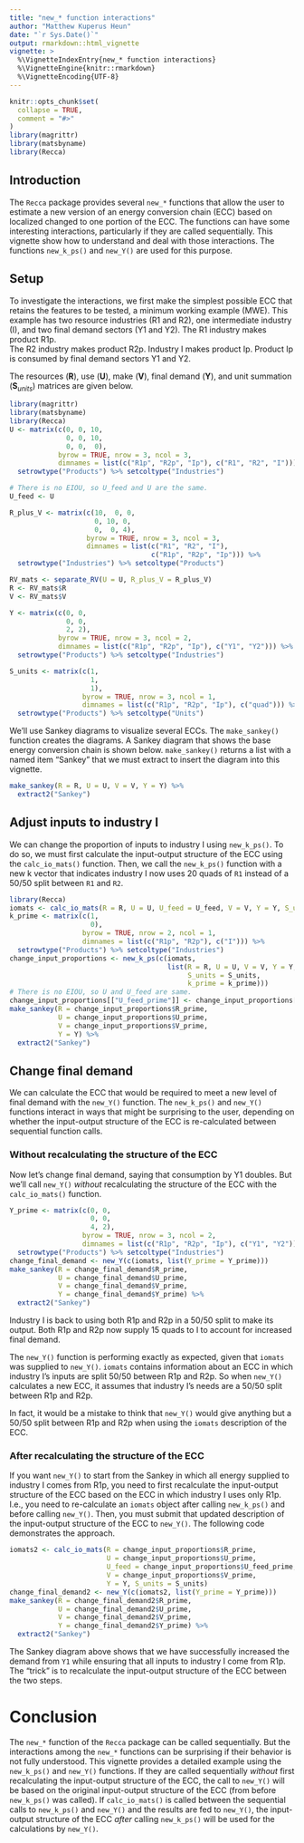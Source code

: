 ```yaml
---
title: "new_* function interactions"
author: "Matthew Kuperus Heun"
date: "`r Sys.Date()`"
output: rmarkdown::html_vignette
vignette: >
  %\VignetteIndexEntry{new_* function interactions}
  %\VignetteEngine{knitr::rmarkdown}
  %\VignetteEncoding{UTF-8}
---
```


```r
knitr::opts_chunk$set(
  collapse = TRUE,
  comment = "#>"
)
library(magrittr)
library(matsbyname)
library(Recca)
```

<!-- Establish some helpful LaTeX shortcuts for equations -->
\newcommand{\transpose}[1]{#1^\mathrm{T}}
\newcommand{\inverse}[1]{#1^{\mathrm{-}1}}
\newcommand{\mat}[1]{\mathbf{#1}}
\newcommand{\colvec}[1]{\mathbf{#1}}
\newcommand{\rowvec}[1]{\transpose{\colvec{#1}}}
\newcommand{\inversetranspose}[1]{\transpose{\left( \inverse{\mat{#1}} \right)}}
\newcommand{\transposeinverse}[1]{\inverse{\left( \transpose{\mat{#1}} \right)}}
\newcommand{\hatinv}[1]{\inverse{\widehat{#1}}}

\newcommand{\matwithdims}[3]{\underset{\mathrm{#2} \times \mathrm{#3}}{\mat{#1}}}
\newcommand{\colvecwithdims}[2]{\underset{\mathrm{#2} \times 1}{\colvec{#1}}}

\newcommand{\Lpp}{\matwithdims{L}{p}{p}}
\newcommand{\Lip}{\matwithdims{L}{i}{p}}


## Introduction

The `Recca` package provides several `new_*` functions that allow the user to estimate a new version
of an energy conversion chain (ECC)
based on localized changed to one portion of the ECC.
The functions can have some interesting interactions, 
particularly if they are called sequentially.
This vignette show how to understand and deal with those interactions.
The functions `new_k_ps()` and `new_Y()` are used for this purpose.


## Setup

To investigate the interactions, 
we first make the simplest possible ECC that retains the features to be tested,
a minimum working example (MWE).
This example has two resource industries (R1 and R2),
one intermediate industry (I), and
two final demand sectors (Y1 and Y2).
The R1 industry makes product R1p.  
The R2 industry makes product R2p. 
Industry I makes product Ip.
Product Ip is consumed by final demand sectors Y1 and Y2.

The resources ($\mat{R}$), 
use ($\mat{U}$), 
make ($\mat{V}$), 
final demand ($\mat{Y}$), and 
unit summation ($\mat{S}_{units}$) matrices are given below.

```r
library(magrittr)
library(matsbyname)
library(Recca)
U <- matrix(c(0, 0, 10,
              0, 0, 10,
              0, 0,  0),
            byrow = TRUE, nrow = 3, ncol = 3,
            dimnames = list(c("R1p", "R2p", "Ip"), c("R1", "R2", "I"))) %>% 
  setrowtype("Products") %>% setcoltype("Industries")

# There is no EIOU, so U_feed and U are the same.
U_feed <- U

R_plus_V <- matrix(c(10,  0, 0,
                     0, 10, 0, 
                     0,  0, 4), 
                   byrow = TRUE, nrow = 3, ncol = 3, 
                   dimnames = list(c("R1", "R2", "I"), 
                                   c("R1p", "R2p", "Ip"))) %>% 
  setrowtype("Industries") %>% setcoltype("Products")

RV_mats <- separate_RV(U = U, R_plus_V = R_plus_V)
R <- RV_mats$R
V <- RV_mats$V

Y <- matrix(c(0, 0,
              0, 0, 
              2, 2),
            byrow = TRUE, nrow = 3, ncol = 2,
            dimnames = list(c("R1p", "R2p", "Ip"), c("Y1", "Y2"))) %>% 
  setrowtype("Products") %>% setcoltype("Industries")

S_units <- matrix(c(1, 
                    1, 
                    1), 
                  byrow = TRUE, nrow = 3, ncol = 1,
                  dimnames = list(c("R1p", "R2p", "Ip"), c("quad"))) %>% 
  setrowtype("Products") %>% setcoltype("Units")
```

We'll use Sankey diagrams to visualize several ECCs. 
The `make_sankey()` function creates the diagrams.
A Sankey diagram that shows the base energy conversion chain is shown below.
`make_sankey()` returns a list with a named item "Sankey" that we must extract
to insert the diagram into this vignette.

```r
make_sankey(R = R, U = U, V = V, Y = Y) %>% 
  extract2("Sankey")
```


## Adjust inputs to industry I

We can change the proportion of inputs to industry I using `new_k_ps()`.
To do so, we must first calculate the input-output structure of the ECC 
using the `calc_io_mats()` function.
Then, we call the `new_k_ps()` function with a new k vector
that indicates industry I now uses 20 quads of `R1` instead of a 50/50 split between `R1` and `R2`.

```r
library(Recca)
iomats <- calc_io_mats(R = R, U = U, U_feed = U_feed, V = V, Y = Y, S_units = S_units)
k_prime <- matrix(c(1,
                    0), 
                  byrow = TRUE, nrow = 2, ncol = 1,
                  dimnames = list(c("R1p", "R2p"), c("I"))) %>% 
  setrowtype("Products") %>% setcoltype("Industries")
change_input_proportions <- new_k_ps(c(iomats, 
                                       list(R = R, U = U, V = V, Y = Y,
                                            S_units = S_units, 
                                            k_prime = k_prime)))
# There is no EIOU, so U and U_feed are same.
change_input_proportions[["U_feed_prime"]] <- change_input_proportions[["U_prime"]]
make_sankey(R = change_input_proportions$R_prime, 
            U = change_input_proportions$U_prime, 
            V = change_input_proportions$V_prime, 
            Y = Y) %>% 
  extract2("Sankey")
```


## Change final demand

We can calculate the ECC that would be required to meet a new level of final demand
with the `new_Y()` function. 
The `new_k_ps()` and `new_Y()` functions interact in ways that might be surprising to the user, 
depending on whether the input-output structure of the ECC is re-calculated 
between sequential function calls. 


### Without recalculating the structure of the ECC

Now let's change final demand, saying that consumption by Y1 doubles.
But we'll call `new_Y()` *without* recalculating the structure of the ECC with the `calc_io_mats()` function.

```r
Y_prime <- matrix(c(0, 0,
                    0, 0, 
                    4, 2),
                  byrow = TRUE, nrow = 3, ncol = 2,
                  dimnames = list(c("R1p", "R2p", "Ip"), c("Y1", "Y2"))) %>% 
  setrowtype("Products") %>% setcoltype("Industries")
change_final_demand <- new_Y(c(iomats, list(Y_prime = Y_prime)))
make_sankey(R = change_final_demand$R_prime, 
            U = change_final_demand$U_prime, 
            V = change_final_demand$V_prime, 
            Y = change_final_demand$Y_prime) %>% 
  extract2("Sankey")
```

Industry I is back to using both R1p and R2p in a 50/50 split to make its output.
Both R1p and R2p now supply 15 quads to I to account for increased final demand.

The `new_Y()` function is performing exactly as expected, 
given that `iomats` was supplied to `new_Y()`.
`iomats` contains information about an ECC in which industry I's inputs are split 50/50 between R1p and R2p.
So when `new_Y()` calculates a new ECC, 
it assumes that industry I's needs are a 50/50 split between R1p and R2p.

In fact, it would be a mistake to think that `new_Y()` would give anything but a 50/50 split between R1p and R2p
when using the `iomats` description of the ECC.


### After recalculating the structure of the ECC

If you want `new_Y()` to start from the Sankey in which all energy supplied to industry I
comes from R1p, you need to first recalculate the input-output structure of the ECC
based on the ECC in which industry I uses only R1p.
I.e., you need to re-calculate an `iomats` object after calling `new_k_ps()`
and before calling `new_Y()`.
Then, you must submit that updated description of the input-output structure of the ECC to `new_Y()`.
The following code demonstrates the approach.

```r
iomats2 <- calc_io_mats(R = change_input_proportions$R_prime, 
                        U = change_input_proportions$U_prime, 
                        U_feed = change_input_proportions$U_feed_prime,
                        V = change_input_proportions$V_prime, 
                        Y = Y, S_units = S_units)
change_final_demand2 <- new_Y(c(iomats2, list(Y_prime = Y_prime)))
make_sankey(R = change_final_demand2$R_prime, 
            U = change_final_demand2$U_prime, 
            V = change_final_demand2$V_prime, 
            Y = change_final_demand2$Y_prime) %>% 
  extract2("Sankey")
```

The Sankey diagram above shows that we have successfully increased the demand from `Y1` while 
ensuring that all inputs to industry I come from R1p.
The "trick" is to recalculate the input-output structure of the ECC between the two steps.


# Conclusion

The `new_*` function of the `Recca` package can be called sequentially.
But the interactions among the `new_*` functions can be surprising
if their behavior is not fully understood. 
This vignette provides a detailed example using the
`new_k_ps()` and `new_Y()` functions.
If they are called sequentially *without* first recalculating the input-output structure of the ECC,
the call to `new_Y()` will be based on the original input-output structure of the ECC
(from before `new_k_ps()` was called).
If `calc_io_mats()` is called between the sequential calls to `new_k_ps()` and `new_Y()`
and the results are fed to `new_Y()`, 
the input-output structure of the ECC *after* calling `new_k_ps()` will be used for 
the calculations by `new_Y()`.
